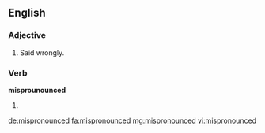 ==English==

===Adjective===
{{head|en}}

# Said wrongly.

===Verb===
'''misprounounced'''

# {{en-past of|mispronounce}}

[[de:mispronounced]]
[[fa:mispronounced]]
[[mg:mispronounced]]
[[vi:mispronounced]]